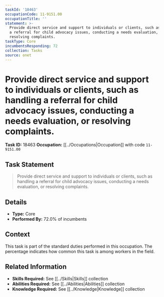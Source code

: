```yaml
---
taskId: '18463'
occupationCode: 11-9151.00
occupationTitle: ''
statement: >-
  Provide direct service and support to individuals or clients, such as handling
  a referral for child advocacy issues, conducting a needs evaluation, or
  resolving complaints.
taskType: Core
incumbentsResponding: 72
collection: Tasks
source: onet
---
```

# Provide direct service and support to individuals or clients, such as handling a referral for child advocacy issues, conducting a needs evaluation, or resolving complaints.

**Task ID:** 18463
**Occupation:** [[../Occupations|Occupation]] with code `11-9151.00`

## Task Statement

> Provide direct service and support to individuals or clients, such as handling a referral for child advocacy issues, conducting a needs evaluation, or resolving complaints.

## Details

- **Type:** Core
- **Performed By:** 72.0% of incumbents

## Context

This task is part of the standard duties performed in this occupation. The percentage indicates how common this task is among workers in the field.

## Related Information

- **Skills Required:** See [[../Skills|Skills]] collection
- **Abilities Required:** See [[../Abilities|Abilities]] collection
- **Knowledge Required:** See [[../Knowledge|Knowledge]] collection
